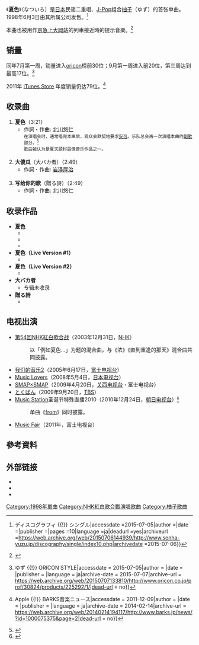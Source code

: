 {{Infobox song
| name       = 夏色
| type       = 单曲
| cover      = SNDC-28901.jpg
| artist     = [[柚子_(组合)|柚子]]
| released   = 1998年6月3日
| recorded   = 
| genre      = [[J-Pop|J-Pop]]
| length     = 
| label      = {{link-ja|Senha&Company|セーニャ・アンド・カンパニー}}
| chart_position = * 周榜第17位（[[Oricon公信榜|Oricon]]）
| certification = 
| prev_title = 
| prev_year  = 
| next_title = [[少年_(柚子单曲)|少年]]
| next_year  = 1998
}}
《'''夏色'''》（なついろ）是[[日本|日本]]民谣二重唱、[[日本流行音樂|J-Pop]]组合[[ゆず|柚子]]（ゆず）的首张单曲。1998年6月3日由其所属公司{{link-ja|Senha&Company|セーニャ・アンド・カンパニー}}发售。<ref>{{Cite web|url =http://www.senha-yuzu.jp/discography/single/index10.php|title =ゆず Official Website {{!}} ディスコグラフィ {{!}} シングル|accessdate =2015-07-05|author =|date =|publisher =|pages =10|language =ja|deadurl =yes|archiveurl =https://web.archive.org/web/20150706144939/http://www.senha-yuzu.jp/discography/single/index10.php|archivedate =2015-07-06}}</ref>

本曲也被用作[[京濱急行電鐵|京急]][[上大岡車站|上大岡站]]的列車接近時的提示音樂。<ref>{{Cite web|title = くるり、ゆず、EXILE他の名曲が京急線ホームに響く|url = http://natalie.mu/music/news/11054|accessdate = 2016-01-10|archive-date = 2016-03-09|archive-url = https://web.archive.org/web/20160309215748/http://natalie.mu/music/news/11054|dead-url = no}}</ref>

== 销量 ==
同年7月第一周，销量进入[[Oricon公信榜|oricon]]榜前30位；9月第一周进入前20位，第三周达到最高17位。<ref>{{Cite web|url = http://www.oricon.co.jp/prof/30824/products/225292/1/|title = 夏色 {{!}} ゆず {{!}} ORICON STYLE|accessdate = 2015-07-05|author = |date = |publisher = |language = ja|archive-date = 2015-07-07|archive-url = https://web.archive.org/web/20150707133810/http://www.oricon.co.jp/prof/30824/products/225292/1/|dead-url = no}}</ref>

2011年 [[iTunes_Store|iTunes Store]] 年度销量仍达79位。<ref>{{Cite web|url = http://www.barks.jp/news/?id=1000075375&page=2|title = 2011年に最もダウンロードされた作品は？ 「iTunes Rewind 2011」発表 {{!}} Apple {{!}} BARKS音楽ニュース|accessdate = 2011-12-09|author = |date = |publisher = |language = ja|archive-date = 2014-02-14|archive-url = https://web.archive.org/web/20140214194117/http://www.barks.jp/news/?id=1000075375&page=2|dead-url = no}}</ref>

== 收录曲 ==
# '''夏色'''（3:21）
#* 作詞・作曲: [[北川悠仁|北川悠仁]]<br/><small>在演唱会时，通常唱完本曲后，观众会默契地要求[[安可|安可]]。乐队总会再一次演唱本曲的[[副歌|副歌]]部分。<ref name=":0">{{Cite web|url = http://japan.techinsight.jp/2010/12/yuzu-mstalive2010-natuiro.html|title = 【エンタがビタミン♪】ゆず、『MUSIC STATION SUPERLIVE 2010』で大躍進。「もう1回」アンコール連発。|accessdate = 2010-12-26|author = |date = |publisher = |language = ja|archive-date = 2010-12-30|archive-url = https://web.archive.org/web/20101230163646/http://japan.techinsight.jp/2010/12/yuzu-mstalive2010-natuiro.html|dead-url = no}}</ref><br/>歌曲被认为是夏天题材最佳音乐作品之一。</small><br/><br/>
# '''大傻瓜'''（大バカ者）（2:49）
#* 作詞・作曲: [[岩澤厚治|岩泽厚治]]<br/><br/>
# '''写给你的歌'''（贈る詩）（2:49）
#* 作詞・作曲: 北川悠仁<br/>

== 收录作品 ==
*'''夏色'''
**{{link-ja|ゆず一家|ゆず一家}}
**{{link-ja|ゆずスマイル|ゆずスマイル}}
**{{link-ja|Going Home|Home 1997-2000}}
*'''夏色（Live Version #1）'''
**{{link-ja|歌時記 〜サクラサク篇〜|歌時記 〜サクラサク篇〜}}
*'''夏色（Live Version #2）'''
**{{link-ja|歌時記 〜ふたりのビッグ（エッグ）ショー篇〜|歌時記 〜ふたりのビッグ（エッグ）ショー篇〜}}
*'''大バカ者'''
**专辑未收录
*'''贈る詩'''
**{{link-ja|ゆず一家|ゆず一家}}

== 电视出演 ==
*[[第54回NHK紅白歌合战|第54回NHK紅白歌合战]]（2003年12月31日，[[日本放送协会|NHK]]）
*:以「例如夏色...」为题的混合曲，与《浓》《直到重逢的那天》混合曲共同披露。
*[[僕らの音楽_-OUR_MUSIC-|我们的音乐2]]（2005年6月17日，[[富士电视台|富士电视台]]）
*[[Music_Lovers|Music Lovers]]（2008年5月4日，[[日本电视台|日本电视台]]）
*[[SMAP×SMAP|SMAP×SMAP]]（2009年4月20日，[[关西电视台|关西电视台]]・富士电视台）
*[[うたばん|とくばん]]（2009年9月20日，[[TBS电视台|TBS]]）
*[[Music_Station|Music Station]]圣诞节特殊直播2010（2010年12月24日，[[朝日电视台|朝日电视台]]）<small><ref name=":1">{{Cite web|url = http://japan.techinsight.jp/2010/12/yuzu-mstalive2010-natuiro.html|title = 【エンタがビタミン♪】ゆず、『MUSIC STATION SUPERLIVE 2010』で大躍進。「もう1回」アンコール連発。|accessdate = 2010-12-26|author = |date = |publisher = |language = ja|archive-date = 2010-12-30|archive-url = https://web.archive.org/web/20101230163646/http://japan.techinsight.jp/2010/12/yuzu-mstalive2010-natuiro.html|dead-url = no}}</ref></small>
*:单曲《[[from|from]]》同时披露。
*[[Music_Fair|Music Fair]]（2011年，富士电视台）

== 參考資料 ==
{{reflist}}

== 外部链接 ==
* {{YouTube|RQ89-FxYmHI|link=yes|夏色|h=小时数|m=分钟数|s=秒数|language=ja}}
* {{YouTube|b8_0hKHywfA|link=no|ゆず - 夏色 (Live Monster)|h=小时数|m=分钟数|s=秒数|language=ja}}
* {{YouTube|cjQ2eORmIUo|link=no|Goose house翻唱的夏色|h=小时数|m=分钟数|s=秒数|language=ja}}

{{柚子单曲}}

{{DEFAULTSORT:Natsuiro}}
[[Category:1998年單曲|Category:1998年單曲]]
[[Category:NHK紅白歌合戰演唱歌曲|Category:NHK紅白歌合戰演唱歌曲]]
[[Category:柚子歌曲|Category:柚子歌曲]]